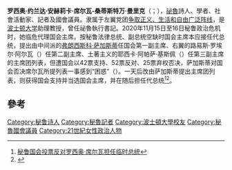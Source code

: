 {{Expand language|1=es}}
{{Spanish name|席尔瓦-桑蒂斯特万|曼里克}}
{{Infobox officeholder
| name = 罗西奥·席尔瓦-桑蒂斯特万<br>Rocío Silva-Santisteban
| image = Rocío Silva Santisteban.jpg
| office = [[共和國國會_(秘魯)|共和國國會主席]]
| status  = 代理
| term_start = 2020年11月15日
| term_end = 2020年11月16日
| predecessor = {{le|路爾斯·華爾德斯·法里亞斯|Luis Valdez Farías}}{{small|（臨時）}}
| successor = [[弗朗西斯科·萨加斯蒂|弗朗西斯科·萨加斯蒂]]
| office1 = [[共和國國會_(秘魯)|共和國國會議員]]
| constituency1 = [[利馬|利馬]]
| term_start1 = 2020年3月16日
| term_end1 = 
| birth_date = {{birth date and age|1963|01|30}}
| birth_place = [[秘魯|秘魯]][[利馬|利馬]]
| death_date = 
| death_place = 
| party = [[爭取正義、生活和自由廣泛陣線|爭取正義、生活和自由廣泛陣線]]{{small|（2020－）}}
| alma_mater = [[利马大学|利马大学]]（[[法学士|LL.B.]]）<br/>[[国立圣马尔科斯大学|国立圣马尔科斯大学]]（[[文學碩士|M.A.]]）<br/>[[波士頓大學|波士頓大學]]（[[哲學博士|Ph.D.]]）
| spouse = 
| children = 
| parents = 
| relatives = 
}}

'''罗西奥·约兰达·安赫莉卡·席尔瓦-桑蒂斯特万·曼里克'''（{{lang-es|Rocío Yolanda Angélica Silva-Santisteban Manrique}}；{{bd|1963年|1月30日}}），[[祕魯|祕魯]]詩人、學者、社會活動家、記者及國會議員。隶属于左翼党团[[争取正义、生活和自由广泛阵线|争取正义、生活和自由广泛阵线]]，是[[波士顿大学|波士顿大学]]助理教授，曾任祕魯{{link-es|国家人权协调会|Coordinadora Nacional de Derechos Humanos}}執行書記。2020年11月15日至16日秘鲁政治危机时，她临危代理国会主席。按秘鲁法律总统、副总统空缺时国会主席本应接任代总统，提出由中间派的[[弗朗西斯科·萨加斯蒂|弗朗西斯科·萨加斯蒂]]任国会第一副主席、右翼的路易斯·罗埃尔·阿尔瓦（{{lang|es|Luis Roel Alva}}）任第二副主席、土著主义的耶西卡·阿帕萨·基斯佩（{{lang|es|Yessica Apaza Quispe}}）任第三副主席的主席团列表，但遭国会以42票支持、52票反对、25票弃权否决，萨加斯蒂对国会否决席尔瓦所提列表一事感到“困惑”（{{lang|es|[[wikt:desconcertado|desconcertado]]}}）。一天后改由萨加斯蒂提出主席团列表，则获得国会支持并当选国会主席，并在随后担任代总统<ref>[http://www.licai18.com/article/ArticleDetail.jsp?docId=2801938 秘鲁国会投票反对罗西奥·席尔瓦担任临时总统]</ref><ref>{{Cite web |url=https://gestion.pe/peru/sagasti-el-veterano-ingeniero-que-dirigira-la-transicion-democratica-en-peru-noticia/ |title=Sagasti, el veterano ingeniero que dirigirá la transición democrática en Perú |access-date=2020-11-17 |archive-date=2021-01-02 |archive-url=https://web.archive.org/web/20210102081243/https://gestion.pe/peru/sagasti-el-veterano-ingeniero-que-dirigira-la-transicion-democratica-en-peru-noticia/ |dead-url=no }}</ref>。

==參考==
{{reflist}}

[[Category:秘鲁诗人|Category:秘鲁诗人]]
[[Category:秘魯記者|Category:秘魯記者]]
[[Category:波士頓大學校友|Category:波士頓大學校友]]
[[Category:秘魯國會議員|Category:秘魯國會議員]]
[[Category:21世紀女性政治人物|Category:21世紀女性政治人物]]
